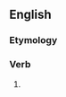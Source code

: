 ==English==

===Etymology===
{{suffix|en|presage|eth|nocat=1}}

===Verb===
{{head|en|verb form}}

# {{en-archaic third-person singular of|presage}}